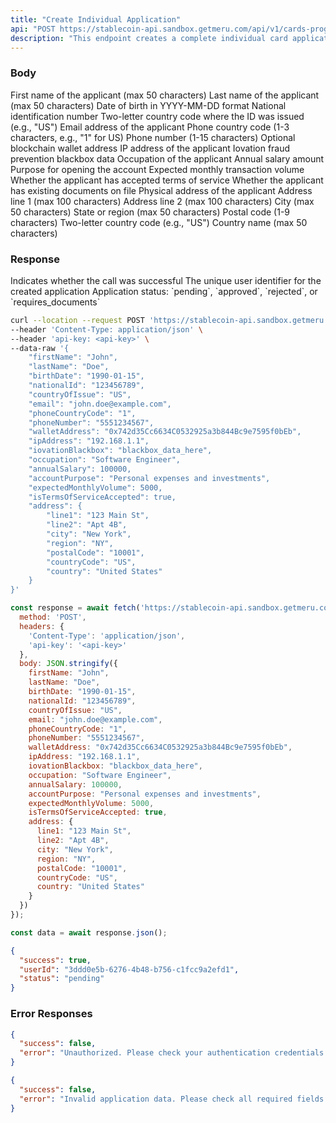 ```yaml
---
title: "Create Individual Application"
api: "POST https://stablecoin-api.sandbox.getmeru.com/api/v1/cards-program/applications/individual"
description: "This endpoint creates a complete individual card application with full customer details"
---
```


### Body

<ParamField body="firstName" type="string" required>
  First name of the applicant (max 50 characters)
</ParamField>

<ParamField body="lastName" type="string" required>
  Last name of the applicant (max 50 characters)
</ParamField>

<ParamField body="birthDate" type="string" required>
  Date of birth in YYYY-MM-DD format
</ParamField>

<ParamField body="nationalId" type="string" required>
  National identification number
</ParamField>

<ParamField body="countryOfIssue" type="string" required>
  Two-letter country code where the ID was issued (e.g., "US")
</ParamField>

<ParamField body="email" type="string" required>
  Email address of the applicant
</ParamField>

<ParamField body="phoneCountryCode" type="string" required>
  Phone country code (1-3 characters, e.g., "1" for US)
</ParamField>

<ParamField body="phoneNumber" type="string" required>
  Phone number (1-15 characters)
</ParamField>

<ParamField body="walletAddress" type="string">
  Optional blockchain wallet address
</ParamField>

<ParamField body="ipAddress" type="string" required>
  IP address of the applicant
</ParamField>

<ParamField body="iovationBlackbox" type="string" required>
  Iovation fraud prevention blackbox data
</ParamField>

<ParamField body="occupation" type="string" required>
  Occupation of the applicant
</ParamField>

<ParamField body="annualSalary" type="number" required>
  Annual salary amount
</ParamField>

<ParamField body="accountPurpose" type="string" required>
  Purpose for opening the account
</ParamField>

<ParamField body="expectedMonthlyVolume" type="number" required>
  Expected monthly transaction volume
</ParamField>

<ParamField body="isTermsOfServiceAccepted" type="boolean" required>
  Whether the applicant has accepted terms of service
</ParamField>

<ParamField body="hasExistingDocuments" type="boolean">
  Whether the applicant has existing documents on file
</ParamField>

<ParamField body="address" type="object" required>
  Physical address of the applicant
  
  <Expandable title="Address object">
    <ParamField body="line1" type="string" required>
      Address line 1 (max 100 characters)
    </ParamField>
    <ParamField body="line2" type="string">
      Address line 2 (max 100 characters)
    </ParamField>
    <ParamField body="city" type="string" required>
      City (max 50 characters)
    </ParamField>
    <ParamField body="region" type="string" required>
      State or region (max 50 characters)
    </ParamField>
    <ParamField body="postalCode" type="string" required>
      Postal code (1-9 characters)
    </ParamField>
    <ParamField body="countryCode" type="string" required>
      Two-letter country code (e.g., "US")
    </ParamField>
    <ParamField body="country" type="string">
      Country name (max 50 characters)
    </ParamField>
  </Expandable>
</ParamField>

### Response

<ResponseField name="success" type="boolean">
  Indicates whether the call was successful
</ResponseField>

<ResponseField name="userId" type="string">
  The unique user identifier for the created application
</ResponseField>

<ResponseField name="status" type="string">
  Application status: `pending`, `approved`, `rejected`, or `requires_documents`
</ResponseField>

<RequestExample>

```bash cURL
curl --location --request POST 'https://stablecoin-api.sandbox.getmeru.com/api/v1/cards-program/applications/individual' \
--header 'Content-Type: application/json' \
--header 'api-key: <api-key>' \
--data-raw '{
    "firstName": "John",
    "lastName": "Doe",
    "birthDate": "1990-01-15",
    "nationalId": "123456789",
    "countryOfIssue": "US",
    "email": "john.doe@example.com",
    "phoneCountryCode": "1",
    "phoneNumber": "5551234567",
    "walletAddress": "0x742d35Cc6634C0532925a3b844Bc9e7595f0bEb",
    "ipAddress": "192.168.1.1",
    "iovationBlackbox": "blackbox_data_here",
    "occupation": "Software Engineer",
    "annualSalary": 100000,
    "accountPurpose": "Personal expenses and investments",
    "expectedMonthlyVolume": 5000,
    "isTermsOfServiceAccepted": true,
    "address": {
        "line1": "123 Main St",
        "line2": "Apt 4B",
        "city": "New York",
        "region": "NY",
        "postalCode": "10001",
        "countryCode": "US",
        "country": "United States"
    }
}'
```

```js Javascript
const response = await fetch('https://stablecoin-api.sandbox.getmeru.com/api/v1/cards-program/applications/individual', {
  method: 'POST',
  headers: {
    'Content-Type': 'application/json',
    'api-key': '<api-key>'
  },
  body: JSON.stringify({
    firstName: "John",
    lastName: "Doe",
    birthDate: "1990-01-15",
    nationalId: "123456789",
    countryOfIssue: "US",
    email: "john.doe@example.com",
    phoneCountryCode: "1",
    phoneNumber: "5551234567",
    walletAddress: "0x742d35Cc6634C0532925a3b844Bc9e7595f0bEb",
    ipAddress: "192.168.1.1",
    iovationBlackbox: "blackbox_data_here",
    occupation: "Software Engineer",
    annualSalary: 100000,
    accountPurpose: "Personal expenses and investments",
    expectedMonthlyVolume: 5000,
    isTermsOfServiceAccepted: true,
    address: {
      line1: "123 Main St",
      line2: "Apt 4B",
      city: "New York",
      region: "NY",
      postalCode: "10001",
      countryCode: "US",
      country: "United States"
    }
  })
});

const data = await response.json();
```

</RequestExample>

<ResponseExample>

```json 200
{
  "success": true,
  "userId": "3ddd0e5b-6276-4b48-b756-c1fcc9a2efd1",
  "status": "pending"
}
```

</ResponseExample>

### Error Responses

<ResponseExample>

```json 401
{
  "success": false,
  "error": "Unauthorized. Please check your authentication credentials."
}
```

```json 400
{
  "success": false,
  "error": "Invalid application data. Please check all required fields."
}
```

</ResponseExample>

